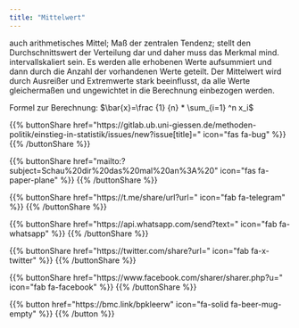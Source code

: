 ```yaml
---
title: "Mittelwert"
---
```


auch arithmetisches Mittel; Maß der zentralen Tendenz; stellt den Durchschnittswert der Verteilung dar und daher muss das Merkmal mind. intervallskaliert sein. Es werden alle erhobenen Werte aufsummiert und dann durch die Anzahl der vorhandenen Werte geteilt.
Der Mittelwert wird durch Ausreißer und Extremwerte stark beeinflusst, da alle Werte gleichermaßen und ungewichtet in die Berechnung einbezogen werden.

Formel zur Berechnung: $\bar{x}=\frac {1} {n} * \sum_{i=1} ^n x_i$

{{% buttonShare href=\"https\:\/\/gitlab.ub.uni-giessen.de\/methoden-politik\/einstieg-in-statistik\/issues\/new?issue[title]=\" icon=\"fas fa-bug\" %}} {{% /buttonShare %}} 

{{% buttonShare href=\"mailto\:?subject=Schau\%20dir\%20das\%20mal\%20an\%3A\%20\" icon=\"fas fa-paper-plane\" %}} {{% /buttonShare %}}

{{% buttonShare href=\"https\:\/\/t.me\/share\/url?url=\" icon=\"fab fa-telegram\" %}} {{% /buttonShare %}}

{{% buttonShare href=\"https\:\/\/api.whatsapp.com\/send?text=\" icon=\"fab fa-whatsapp\" %}} {{% /buttonShare %}}

{{% buttonShare href=\"https\:\/\/twitter.com\/share?url=\" icon=\"fab fa-x-twitter\" %}} {{% /buttonShare %}}

{{% buttonShare href=\"https\:\/\/www.facebook.com\/sharer\/sharer.php?u=\" icon=\"fab fa-facebook\" %}} {{% /buttonShare %}}

{{% button href=\"https\:\/\/bmc.link\/bpkleerw\" icon=\"fa-solid fa-beer-mug-empty\" %}} {{% /button %}}
